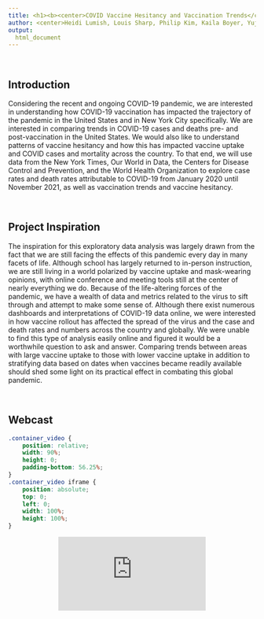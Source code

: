 ```yaml
---
title: <h1><b><center>COVID Vaccine Hesitancy and Vaccination Trends</center></b></h1>
author: <center>Heidi Lumish, Louis Sharp, Philip Kim, Kaila Boyer, Yujia Li<center>
output: 
  html_document
---
```


\

## Introduction

Considering the recent and ongoing COVID-19 pandemic, we are interested in understanding how COVID-19 vaccination has impacted the trajectory of the pandemic in the United States and in New York City specifically. We are interested in comparing trends in COVID-19 cases and deaths pre- and post-vaccination in the United States. We would also like to understand patterns of vaccine hesitancy and how this has impacted vaccine uptake and COVID cases and mortality across the country. To that end, we will use data from the New York Times, Our World in Data, the Centers for Disease Control and Prevention, and the World Health Organization to explore case rates and death rates attributable to COVID-19 from January 2020 until November 2021, as well as vaccination trends and vaccine hesitancy.

\

## Project Inspiration

The inspiration for this exploratory data analysis was largely drawn from the fact that we are still facing the effects of this pandemic every day in many facets of life. Although school has largely returned to in-person instruction, we are still living in a world polarized by vaccine uptake and mask-wearing opinions, with online conference and meeting tools still at the center of nearly everything we do. Because of the life-altering forces of the pandemic, we have a wealth of data and metrics related to the virus to sift through and attempt to make some sense of. Although there exist numerous dashboards and interpretations of COVID-19 data online, we were interested in how vaccine rollout has affected the spread of the virus and the case and death rates and numbers across the country and globally. We were unable to find this type of analysis easily online and figured it would be a worthwhile question to ask and answer. Comparing trends between areas with large vaccine uptake to those with lower vaccine uptake in addition to stratifying data based on dates when vaccines became readily available should shed some light on its practical effect in combating this global pandemic.

\

## Webcast

```css
.container_video {
    position: relative;
    width: 90%;
    height: 0;
    padding-bottom: 56.25%;
}
.container_video iframe {
    position: absolute;
    top: 0;
    left: 0;
    width: 100%;
    height: 100%;
}
```

<center><div class="container_video">
<iframe 
src="https://www.youtube.com/watch?v=slMkWT0bRWM"
frameborder="0" allow="accelerometer; autoplay; clipboard-write; encrypted-media; gyroscope; picture-in-picture" allowfullscreen></iframe>
</div></center>